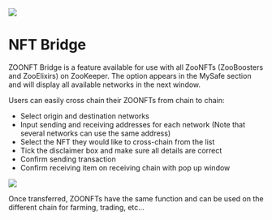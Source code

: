 ![](/zoonftlogo.jpg)

# NFT Bridge

ZOONFT Bridge is a feature available for use with all ZooNFTs (ZooBoosters and ZooElixirs) on ZooKeeper. The option appears in the MySafe section and will display all available networks in the next window.

Users can easily cross chain their ZOONFTs from chain to chain:

* Select origin and destination networks
* Input sending and receiving addresses for each network (Note that several networks can use the same address)
* Select the NFT they would like to cross-chain from the list
* Tick the disclaimer box and make sure all details are correct
* Confirm sending transaction
* Confirm receiving item on receiving chain with pop up window

![](/nftbridge.jpg)

Once transferred, ZOONFTs have the same function and can be used on the different chain for farming, trading, etc...

